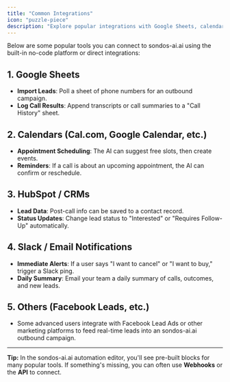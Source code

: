 ```yaml
---
title: "Common Integrations"
icon: "puzzle-piece"
description: "Explore popular integrations with Google Sheets, calendars, CRMs, and notification tools"
---
```


Below are some popular tools you can connect to sondos-ai.ai using the built-in no-code platform or direct integrations:

## 1. Google Sheets

- **Import Leads**: Poll a sheet of phone numbers for an outbound campaign.
- **Log Call Results**: Append transcripts or call summaries to a "Call History" sheet.

## 2. Calendars (Cal.com, Google Calendar, etc.)

- **Appointment Scheduling**: The AI can suggest free slots, then create events.
- **Reminders**: If a call is about an upcoming appointment, the AI can confirm or reschedule.

## 3. HubSpot / CRMs

- **Lead Data**: Post-call info can be saved to a contact record.
- **Status Updates**: Change lead status to "Interested" or "Requires Follow-Up" automatically.

## 4. Slack / Email Notifications

- **Immediate Alerts**: If a user says "I want to cancel" or "I want to buy," trigger a Slack ping.
- **Daily Summary**: Email your team a daily summary of calls, outcomes, and new leads.

## 5. Others (Facebook Leads, etc.)

- Some advanced users integrate with Facebook Lead Ads or other marketing platforms to feed real-time leads into an sondos-ai.ai outbound campaign.

---

**Tip:** In the sondos-ai.ai automation editor, you'll see pre-built blocks for many popular tools. If something's missing, you can often use **Webhooks** or the **API** to connect.
